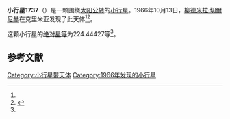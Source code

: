 {{Infobox planet
| bgcolour = #FFFFC0
| name = 1737 Severny
| symbol = 
| image = 
| caption = 
| discovery = yes
| discovery_ref = 
| discoverer = [[柳德米拉·切爾尼赫|柳德米拉·切爾尼赫]]
| discovery_site = [[克里米亚|克里米亚]] 
| discovered = 1966年10月13日
| designations = yes
| mp_name = 
| named_after = 
| alt_names = 1966 TJ/ 1942 CA / 1944 OF / 1950 TM / 1950 TP4 / 1951 YF2 / 1963 DH
| mp_category = [[主带小行星|主带小行星]]
| orbit_ref = <ref name="a">[http://ssd.jpl.nasa.gov/sbdb.cgi?sstr=1737 1737 Severny] {{Wayback|url=http://ssd.jpl.nasa.gov/sbdb.cgi?sstr=1737 |date=20140925102944 }}，小行星數據庫瀏覽器（JPL Small-Body Database Browser）－[[美国国家航空航天局|美国国家航空航天局]]喷气推进实验室</ref>
| epoch = 2456400.5 (2013年4月18日更新)
| aphelion = {{convert|3.1620906|AU|km|3|abbr=on|lk=out}}
| perihelion = {{convert|2.8577194|AU|km|3|abbr=on}}
| semimajor = {{convert|3.0099050|AU|km|3|abbr=on}}
| eccentricity = 0.0505616
| period = 1907.337719 [[日|日]]<br />5.22[[儒略年|儒略年]]
| avg_speed = 
| inclination = 9.38018
| asc_node = 327.47828
| mean_anomaly = 
| arg_peri = 224.44427
| satellites = 
| physical_characteristics = yes
| dimensions = 
| mass = 
| density = 
| surface_grav = 
| escape_velocity = 
| sidereal_day = 
| axial_tilt = 
| pole_ecliptic_lat = 
| pole_ecliptic_lon = 
| albedo = 
| temperatures= 
| temp_name1 = 
| mean_temp_1 = 
| max_temp_1 = 
| temp_name2 = 
| max_temp_2 = 
| spectral_type = 
| abs_magnitude = 224.44427
}}

'''小行星1737'''（{{lang-en|1737 Severny}}）是一颗围绕[[太阳|太阳]][[公转|公转]]的[[小行星|小行星]]。1966年10月13日，[[柳德米拉·切爾尼赫|柳德米拉·切爾尼赫]]在克里米亚发现了此天体<ref name="a" /><ref>{{cite news|title=小行星列表|url=http://cfa-www.harvard.edu/iau/lists/NumberedMPs.txt|accessdate=2013-07-08|newspaper=哈佛大学|archive-date=2008-05-17|archive-url=https://web.archive.org/web/20080517010638/http://cfa-www.harvard.edu/iau/lists/NumberedMPs.txt|dead-url=no}}</ref>。

这颗小行星的[[绝对星等|绝对星等]]为224.44427等<ref name="a" />。

==参考文献==
{{reflist}}
{{Minor Planet Number|[[小行星1736|小行星1736]]|[[小行星1738|小行星1738]]}}

{{小天体}}

[[Category:小行星带天体|Category:小行星带天体]]
[[Category:1966年发现的小行星|Category:1966年发现的小行星]]

{{asteroid-stub}}